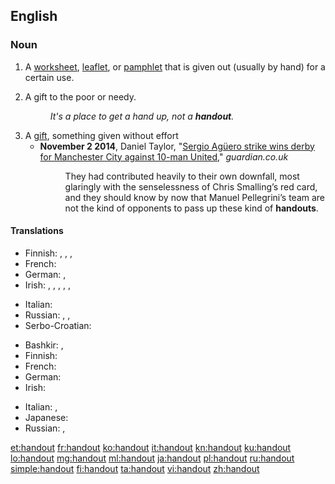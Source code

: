 {{also|hand out}}
==English==

===Noun===
{{en-noun}}

# A [[worksheet]], [[leaflet]], or [[pamphlet]] that is given out (usually by hand) for a certain use.
# {{senseid|en|a gift to the poor or needy}}A gift to the poor or needy.
#: ''It's a place to get a hand up, not a '''handout'''.''
# A [[gift]], something given without effort
#* '''November 2 2014''', Daniel Taylor, "[http://www.theguardian.com/football/2014/nov/02/manchester-city-manchester-united-premier-league-match-report Sergio Agüero strike wins derby for Manchester City against 10-man United]," ''guardian.co.uk''
#*: They had contributed heavily to their own downfall, most glaringly with the senselessness of Chris Smalling’s red card, and they should know by now that Manuel Pellegrini’s team are not the kind of opponents to pass up these kind of '''handouts'''.

====Translations====
{{trans-top|a worksheet, leaflet or pamphlet given out for a certain use}}
* Finnish: {{t+|fi|tiedote}}, {{t|fi|mainoslehtinen}}, {{t|fi|moniste}}, {{t|fi|moniste}}
* French: {{t+|fr|polycopié|m}}
* German: {{t+|de|Flugblatt|n}},  {{t+|de|Zettel|m}}
* Irish: {{t+|ga|bileog|f}}, {{t|ga|bileog eolais|f}}, {{t|ga|bileoigín|m}}, {{t|ga|dáileán|m}}, {{t|ga|glacán bileog|m}}, {{t|ga|bileog faisnéise|f}}
{{trans-mid}}
* Italian: {{t+|it|volantino|m}}
* Russian: {{t|ru|разда́точный материа́л|m}}, {{t|ru|хэнда́ут|m}} {{qualifier|colloquial}},  {{t+|ru|памфле́т|m}}
* Serbo-Croatian: {{t+|sh|uručak|m}}
{{trans-bottom}}

{{trans-top|a gift to the poor or needy}}
* Bashkir: {{t|ba|хәйер}}, {{t|ba|саҙаҡа}}
* Finnish: {{t+|fi|almu}}
* French: {{t+|fr|aumône|f}}
* German: {{t+|de|Almosen|n}}
* Irish: {{t|ga|síneadh láimhe|m}}
{{trans-mid}}
* Italian: {{t+|it|donazione|f}}, {{t|it|regalia|f}}
* Japanese: {{t|ja|施し物|sc=Jpan|tr=hodokoshimono}}
* Russian: {{t+|ru|ми́лостыня|f}},  {{t+|ru|подая́ние|n}}
{{trans-bottom}}

[[et:handout]]
[[fr:handout]]
[[ko:handout]]
[[it:handout]]
[[kn:handout]]
[[ku:handout]]
[[lo:handout]]
[[mg:handout]]
[[ml:handout]]
[[ja:handout]]
[[pl:handout]]
[[ru:handout]]
[[simple:handout]]
[[fi:handout]]
[[ta:handout]]
[[vi:handout]]
[[zh:handout]]